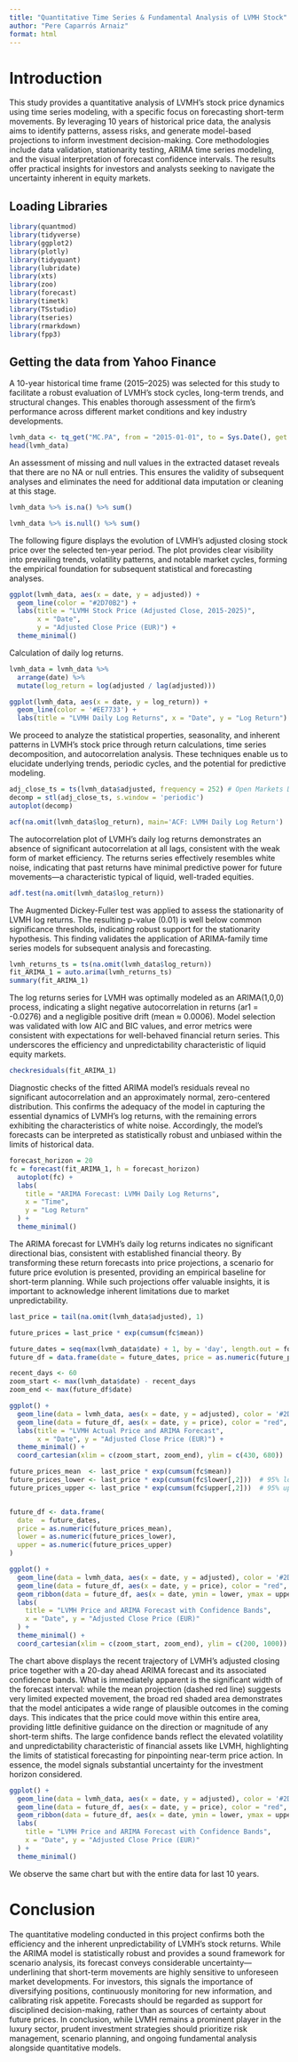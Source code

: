 ```yaml
---
title: "Quantitative Time Series & Fundamental Analysis of LVMH Stock"
author: "Pere Caparrós Arnaiz"
format: html
---
```


# Introduction

This study provides a quantitative analysis of LVMH’s stock price dynamics using time series modeling, with a specific focus on forecasting short-term movements. By leveraging 10 years of historical price data, the analysis aims to identify patterns, assess risks, and generate model-based projections to inform investment decision-making. Core methodologies include data validation, stationarity testing, ARIMA time series modeling, and the visual interpretation of forecast confidence intervals. The results offer practical insights for investors and analysts seeking to navigate the uncertainty inherent in equity markets.

## Loading Libraries

```r
library(quantmod)
library(tidyverse)
library(ggplot2)
library(plotly) 
library(tidyquant)
library(lubridate)
library(xts)
library(zoo)
library(forecast)
library(timetk)
library(TSstudio)
library(tseries)
library(rmarkdown)
library(fpp3)
```

## Getting the data from Yahoo Finance

A 10-year historical time frame (2015–2025) was selected for this study to facilitate a robust evaluation of LVMH’s stock cycles, long-term trends, and structural changes. This enables thorough assessment of the firm’s performance across different market conditions and key industry developments.

```r
lvmh_data <- tq_get("MC.PA", from = "2015-01-01", to = Sys.Date(), get = "stock.prices")
head(lvmh_data)

```

An assessment of missing and null values in the extracted dataset reveals that there are no NA or null entries. This ensures the validity of subsequent analyses and eliminates the need for additional data imputation or cleaning at this stage.

```r
lvmh_data %>% is.na() %>% sum()
```

```r
lvmh_data %>% is.null() %>% sum()
```

The following figure displays the evolution of LVMH’s adjusted closing stock price over the selected ten-year period. The plot provides clear visibility into prevailing trends, volatility patterns, and notable market cycles, forming the empirical foundation for subsequent statistical and forecasting analyses.

```r
ggplot(lvmh_data, aes(x = date, y = adjusted)) +
  geom_line(color = "#2D70B2") +
  labs(title = "LVMH Stock Price (Adjusted Close, 2015-2025)",
       x = "Date",
       y = "Adjusted Close Price (EUR)") +
  theme_minimal()

```

Calculation of daily log returns.

```r
lvmh_data = lvmh_data %>%
  arrange(date) %>%
  mutate(log_return = log(adjusted / lag(adjusted)))
```

```r
ggplot(lvmh_data, aes(x = date, y = log_return)) +
  geom_line(color = '#EE7733') +
  labs(title = "LVMH Daily Log Returns", x = "Date", y = "Log Return")

```

We proceed to analyze the statistical properties, seasonality, and inherent patterns in LVMH’s stock price through return calculations, time series decomposition, and autocorrelation analysis. These techniques enable us to elucidate underlying trends, periodic cycles, and the potential for predictive modeling.

```r
adj_close_ts = ts(lvmh_data$adjusted, frequency = 252) # Open Markets Days
decomp = stl(adj_close_ts, s.window = 'periodic')
autoplot(decomp)
```

```r
acf(na.omit(lvmh_data$log_return), main='ACF: LVMH Daily Log Return')
```

The autocorrelation plot of LVMH’s daily log returns demonstrates an absence of significant autocorrelation at all lags, consistent with the weak form of market efficiency. The returns series effectively resembles white noise, indicating that past returns have minimal predictive power for future movements—a characteristic typical of liquid, well-traded equities.

```r
adf.test(na.omit(lvmh_data$log_return))
```

The Augmented Dickey-Fuller test was applied to assess the stationarity of LVMH log returns. The resulting p-value (0.01) is well below common significance thresholds, indicating robust support for the stationarity hypothesis. This finding validates the application of ARIMA-family time series models for subsequent analysis and forecasting.

```r
lvmh_returns_ts = ts(na.omit(lvmh_data$log_return))
fit_ARIMA_1 = auto.arima(lvmh_returns_ts)
summary(fit_ARIMA_1)
```

The log returns series for LVMH was optimally modeled as an ARIMA(1,0,0) process, indicating a slight negative autocorrelation in returns (ar1 = -0.0276) and a negligible positive drift (mean ≈ 0.0006). Model selection was validated with low AIC and BIC values, and error metrics were consistent with expectations for well-behaved financial return series. This underscores the efficiency and unpredictability characteristic of liquid equity markets.

```r
checkresiduals(fit_ARIMA_1)
```

Diagnostic checks of the fitted ARIMA model’s residuals reveal no significant autocorrelation and an approximately normal, zero-centered distribution. This confirms the adequacy of the model in capturing the essential dynamics of LVMH’s log returns, with the remaining errors exhibiting the characteristics of white noise. Accordingly, the model’s forecasts can be interpreted as statistically robust and unbiased within the limits of historical data.

```r
forecast_horizon = 20
fc = forecast(fit_ARIMA_1, h = forecast_horizon) 
  autoplot(fc) +
  labs(
    title = "ARIMA Forecast: LVMH Daily Log Returns",
    x = "Time",
    y = "Log Return"
  ) +
  theme_minimal()
```

The ARIMA forecast for LVMH’s daily log returns indicates no significant directional bias, consistent with established financial theory. By transforming these return forecasts into price projections, a scenario for future price evolution is presented, providing an empirical baseline for short-term planning. While such projections offer valuable insights, it is important to acknowledge inherent limitations due to market unpredictability.

```r
last_price = tail(na.omit(lvmh_data$adjusted), 1)

future_prices = last_price * exp(cumsum(fc$mean))

future_dates = seq(max(lvmh_data$date) + 1, by = 'day', length.out = forecast_horizon)
future_df = data.frame(date = future_dates, price = as.numeric(future_prices))

recent_days <- 60
zoom_start <- max(lvmh_data$date) - recent_days
zoom_end <- max(future_df$date)

ggplot() +
  geom_line(data = lvmh_data, aes(x = date, y = adjusted), color = '#2D70B2')+
  geom_line(data = future_df, aes(x = date, y = price), color = "red", linetype = "dashed") +
  labs(title = "LVMH Actual Price and ARIMA Forecast",
       x = "Date", y = "Adjusted Close Price (EUR)") +
  theme_minimal() +
  coord_cartesian(xlim = c(zoom_start, zoom_end), ylim = c(430, 680))

```

```r
future_prices_mean  <- last_price * exp(cumsum(fc$mean))
future_prices_lower <- last_price * exp(cumsum(fc$lower[,2]))  # 95% lower bound
future_prices_upper <- last_price * exp(cumsum(fc$upper[,2]))  # 95% upper bound


future_df <- data.frame(
  date  = future_dates,
  price = as.numeric(future_prices_mean),
  lower = as.numeric(future_prices_lower),
  upper = as.numeric(future_prices_upper)
)
```

```r
ggplot() +
  geom_line(data = lvmh_data, aes(x = date, y = adjusted), color = '#2D70B2')+
  geom_line(data = future_df, aes(x = date, y = price), color = "red", linetype = "dashed") +
  geom_ribbon(data = future_df, aes(x = date, ymin = lower, ymax = upper), fill = "red", alpha = 0.2) +
  labs(
    title = "LVMH Price and ARIMA Forecast with Confidence Bands",
    x = "Date", y = "Adjusted Close Price (EUR)"
  ) +
  theme_minimal() +
  coord_cartesian(xlim = c(zoom_start, zoom_end), ylim = c(200, 1000))

```

The chart above displays the recent trajectory of LVMH’s adjusted closing price together with a 20-day ahead ARIMA forecast and its associated confidence bands. What is immediately apparent is the significant width of the forecast interval: while the mean projection (dashed red line) suggests very limited expected movement, the broad red shaded area demonstrates that the model anticipates a wide range of plausible outcomes in the coming days. This indicates that the price could move within this entire area, providing little definitive guidance on the direction or magnitude of any short-term shifts. The large confidence bands reflect the elevated volatility and unpredictability characteristic of financial assets like LVMH, highlighting the limits of statistical forecasting for pinpointing near-term price action. In essence, the model signals substantial uncertainty for the investment horizon considered.

```r
ggplot() +
  geom_line(data = lvmh_data, aes(x = date, y = adjusted), color = '#2D70B2')+
  geom_line(data = future_df, aes(x = date, y = price), color = "red", linetype = "dashed") +
  geom_ribbon(data = future_df, aes(x = date, ymin = lower, ymax = upper), fill = "red", alpha = 0.2) +
  labs(
    title = "LVMH Price and ARIMA Forecast with Confidence Bands",
    x = "Date", y = "Adjusted Close Price (EUR)"
  ) +
  theme_minimal() 
```

We observe the same chart but with the entire data for last 10 years.

# Conclusion

The quantitative modeling conducted in this project confirms both the efficiency and the inherent unpredictability of LVMH’s stock returns. While the ARIMA model is statistically robust and provides a sound framework for scenario analysis, its forecast conveys considerable uncertainty—underlining that short-term movements are highly sensitive to unforeseen market developments. For investors, this signals the importance of diversifying positions, continuously monitoring for new information, and calibrating risk appetite. Forecasts should be regarded as support for disciplined decision-making, rather than as sources of certainty about future prices. In conclusion, while LVMH remains a prominent player in the luxury sector, prudent investment strategies should prioritize risk management, scenario planning, and ongoing fundamental analysis alongside quantitative models.
